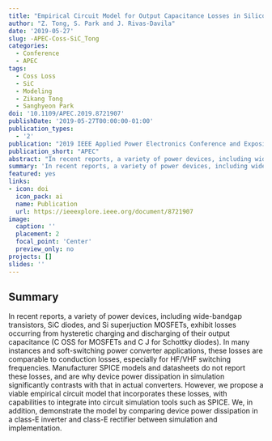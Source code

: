 ```yaml
---
title: "Empirical Circuit Model for Output Capacitance Losses in Silicon Carbide Power Devices"
author: "Z. Tong, S. Park and J. Rivas-Davila"
date: '2019-05-27'
slug: -APEC-Coss-SiC_Tong
categories:
  - Conference
  - APEC
tags: 
  - Coss Loss
  - SiC
  - Modeling
  - Zikang Tong
  - Sanghyeon Park
doi: '10.1109/APEC.2019.8721907'
publishDate: '2019-05-27T00:00:00-01:00'
publication_types:
  - '2'
publication: "2019 IEEE Applied Power Electronics Conference and Exposition (APEC)"
publication_short: "APEC"
abstract: "In recent reports, a variety of power devices, including wide-bandgap transistors, SiC diodes, and Si superjuction MOSFETs, exhibit losses occurring from hysteretic charging and discharging of their output capacitance (C OSS for MOSFETs and C J for Schottky diodes). In many instances and soft-switching power converter applications, these losses are comparable to conduction losses, especially for HF/VHF switching frequencies. Manufacturer SPICE models and datasheets do not report these losses, and are why device power dissipation in simulation significantly contrasts with that in actual converters. However, we propose a viable empirical circuit model that incorporates these losses, with capabilities to integrate into circuit simulation tools such as SPICE. We, in addition, demonstrate the model by comparing device power dissipation in a class-E inverter and class-E rectifier between simulation and implementation."
summary: 'In recent reports, a variety of power devices, including wide-bandgap transistors, SiC diodes, and Si superjuction MOSFETs, exhibit losses occurring from hysteretic charging and discharging of their output capacitance (COSS for MOSFETs and CJ for Schottky diodes). Manufacturer SPICE models and datasheets do not report these losses, and are why device power dissipation in simulation significantly contrasts with that in actual converters. However, we propose a viable empirical circuit model that incorporates these losses, with capabilities to integrate into circuit simulation tools such as SPICE.'
featured: yes
links:
- icon: doi
  icon_pack: ai
  name: Publication
  url: https://ieeexplore.ieee.org/document/8721907
image:
  caption: ''
  placement: 2
  focal_point: 'Center'
  preview_only: no
projects: []
slides: ''
---
```


## Summary

In recent reports, a variety of power devices, including wide-bandgap transistors, SiC diodes, and Si superjuction MOSFETs, exhibit losses occurring from hysteretic charging and discharging of their output capacitance (C OSS for MOSFETs and C J for Schottky diodes). In many instances and soft-switching power converter applications, these losses are comparable to conduction losses, especially for HF/VHF switching frequencies. Manufacturer SPICE models and datasheets do not report these losses, and are why device power dissipation in simulation significantly contrasts with that in actual converters. However, we propose a viable empirical circuit model that incorporates these losses, with capabilities to integrate into circuit simulation tools such as SPICE. We, in addition, demonstrate the model by comparing device power dissipation in a class-E inverter and class-E rectifier between simulation and implementation.